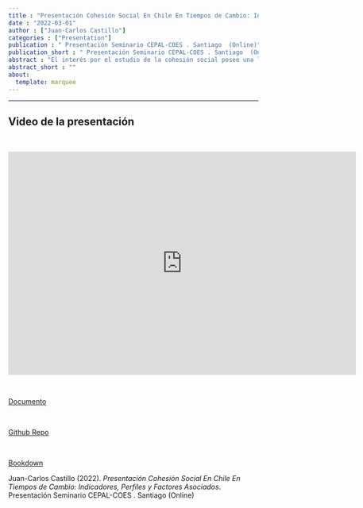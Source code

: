 ```yaml
---
title : "Presentación Cohesión Social En Chile En Tiempos de Cambio: Indicadores, Perfiles y Factores Asociados"
date : "2022-03-01"
author : ["Juan-Carlos Castillo"]
categories : ["Presentation"]
publication : " Presentación Seminario CEPAL-COES . Santiago  (Online)"
publication_short : " Presentación Seminario CEPAL-COES . Santiago  (Online)"
abstract : "El interés por el estudio de la cohesión social posee una larga trayectoria tanto académica como así también desde el estado y de organizaciones con interés público. La cohesión social aparece como una aspiración normativa de una sociedad mejor, vinculada a conceptos como lazos sociales de calidad, pertenencia, y confianza en los demás y en el estado. Se asume también que un estado de adecuada cohesión social es producto de condiciones estructurales y políticas que apunten a mayor igualdad, integración y oportunidades, por lo cual muchas veces se refiere a ella como un horizonte o una consecuencia de buenas políticas sociales. Sin duda este horizonte normativo reaparece con fuerza en tiempos caracterizados por crisis económica producto de la pandemia, polarización política, y la extrema concentración de ingreso y privilegios que caracteriza las sociedades actuales y donde el caso Chileno claramente no es una excepción. El renovado interés por la cohesión social nos lleva necesariamente a volver sobre su definición, sus alcances y su medición. Si bien existen muchas diferencias en las aproximaciones y definiciones en este tema, en los últimos años surge una convergencia hacia el carácter multidimensional de la cohesión social, que incorpora elementos como relaciones sociales de igualdad, sentido de pertenencia y orientación hacia el bien común. Partiendo desde una definición de cohesión social de la CEPAL (2021), este reporte de investigación presenta inicialmente una propuesta de indicadores de cohesión social basada en la Encuesta Longitudinal Social de Chile - ELSOC 2016-2020, producida por COES. El carácter longitudinal-panel de esta encuesta nos permite realizar posteriormente un análisis de los cambios ocurridos en nueve indicadores de cohesión social en Chile entre los años 2016 y 2020. Finalmente, se presenta una propuesta de tres perfiles de cohesión social en la sociedad chilena así como también su caracterización socioeconómica y regional."
abstract_short : ""
about:
  template: marquee
---
```

---
## Video de la presentación

<br>

<iframe width="700"  height="450" src="https://www.youtube.com/embed/CgfAkQ5RWxE" title="YouTube video player" frameborder="0" allow="accelerometer; autoplay; clipboard-write; encrypted-media; gyroscope; picture-in-picture" allowfullscreen></iframe>

<br>

[Documento](https://www.cepal.org/es/publicaciones/47735-cohesion-social-chile-tiempos-cambio-indicadores-perfiles-factores-asociados)

<br>

[Github Repo](https://github.com/ocscoes/cohesion-cepal)

<br>

[Bookdown](https://cohesion-cepal.netlify.app/)


::: {.callout-note title="How to cite this work"}

Juan-Carlos Castillo (2022). *Presentación Cohesión Social En Chile En Tiempos de Cambio: Indicadores, Perfiles y Factores Asociados*.  Presentación Seminario CEPAL-COES . Santiago  (Online)

:::

